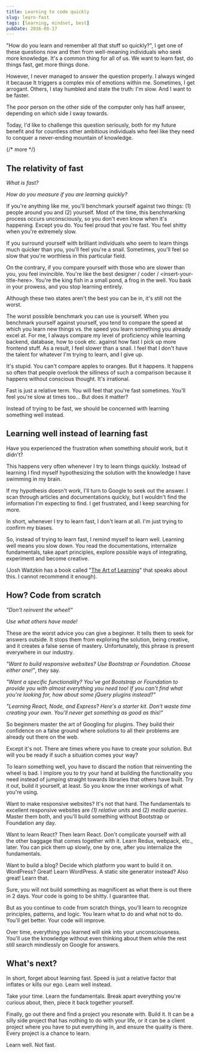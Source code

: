 ```yaml
---
title: Learning to code quickly
slug: learn-fast
tags: [learning, mindset, best]
pubDate: 2016-08-17
---
```


"How do you learn and remember all that stuff so quickly?", I get one of these questions now and then from well-meaning individuals who seek more knowledge. It's a common thing for all of us. We want to learn fast, do things fast, get more things done.

However, I never managed to answer the question properly. I always winged it because It triggers a complex mix of emotions within me. Sometimes, I get arrogant. Others, I stay humbled and state the truth: I'm slow. And I want to be faster.

The poor person on the other side of the computer only has half answer, depending on which side I sway towards.

Today, I'd like to challenge this question seriously, both for my future benefit and for countless other ambitious individuals who feel like they need to conquer a never-ending mountain of knowledge.

{/* more */}

## The relativity of fast

_What is fast?_

_How do you measure if you are learning quickly?_

If you're anything like me, you'll benchmark yourself against two things: (1) people around you and (2) yourself. Most of the time, this benchmarking process occurs unconsciously, so you don't even know when it's happening. Except you do. You feel proud that you're fast. You feel shitty when you're extremely slow.

If you surround yourself with brilliant individuals who seem to learn things much quicker than you, you'll feel you're a snail. Sometimes, you'll feel so slow that you're worthless in this particular field.

On the contrary, if you compare yourself with those who are slower than you, you feel invincible. You're like the best designer / coder / &lt;insert-your-title-here&gt;. You're the king fish in a small pond, a frog in the well. You bask in your prowess, and you stop learning entirely.

Although these two states aren't the best you can be in, it's still not the worst.

The worst possible benchmark you can use is yourself.
When you benchmark yourself against yourself, you tend to compare the speed at which you learn new things vs. the speed you learn something you already excel at. For me, I always compare my level of proficiency while learning backend, database, how to cook etc. against how fast I pick up more frontend stuff. As a result, I feel slower than a snail. I feel that I don't have the talent for whatever I'm trying to learn, and I give up.

It's stupid. You can't compare apples to oranges. But it happens. It happens so often that people overlook the silliness of such a comparison because it happens without conscious thought. It's irrational.

Fast is just a relative term. You will feel that you're fast sometimes. You'll feel you're slow at times too... But does it matter?

Instead of trying to be fast, we should be concerned with learning something well instead.

## Learning well instead of learning fast

Have you experienced the frustration when something _should_ work, but it didn't?

This happens very often whenever I try to learn things quickly. Instead of learning I find myself hypothesizing the solution with the knowledge I have swimming in my brain.

If my hypothesis doesn't work, I'll turn to Google to seek out the answer. I scan through articles and documentations quickly, but I wouldn't find the information I'm expecting to find. I get frustrated, and I keep searching for more.

In short, whenever I try to learn fast, I don't learn at all. I'm just trying to confirm my biases.

So, instead of trying to learn fast, I remind myself to learn well. Learning well means you slow down. You read the documentations, internalize fundamentals, take apart principles, explore possible ways of integrating, experiment and become creative.

(Josh Waitzkin has a book called "[The Art of Learning](https://smile.amazon.com/Art-Learning-Journey-Pursuit-Excellence-ebook/dp/B000QCQ970/ref=sr_1_1?s=books&ie=UTF8&qid=1471394980&sr=1-1&keywords=art+of+learning)" that speaks about this. I cannot recommend it enough).

## How? Code from scratch

_"Don't reinvent the wheel!"_

_Use what others have made!_

These are the worst advice you can give a beginner. It tells them to seek for answers outside. It stops them from exploring the solution, being creative, and it creates a false sense of mastery. Unfortunately, this phrase is present everywhere in our industry.

_"Want to build responsive websites? Use Bootstrap or Foundation. Choose either one!"_, they say.

_"Want a specific functionality? You've got Bootstrap or Foundation to provide you with almost everything you need too! If you can't find what you're looking for, how about some jQuery plugins instead?"_

_"Learning React, Node, and Express? Here's a starter kit. Don't waste time creating your own. You'll never get something as good as this!"_

So beginners master the art of Googling for plugins. They build their confidence on a false ground where solutions to all their problems are already out there on the web.

Except it's not. There are times where you have to create your solution. But will you be ready if such a situation comes your way?

To learn something well, you have to discard the notion that reinventing the wheel is bad. I implore you to try your hand at building the functionality you need instead of jumping straight towards libraries that others have built. Try it out, build it yourself, at least. So you know the inner workings of what you're using.

Want to make responsive websites? It's not that hard. The fundamentals to excellent responsive websites are _(1) relative units_ and _(2) media queries_. Master them both, and you'll build something without Bootstrap or Foundation any day.

Want to learn React? Then learn React. Don't complicate yourself with all the other baggage that comes together with it. Learn Redux, webpack, etc., later. You can pick them up slowly, one by one, after you internalize the fundamentals.

Want to build a blog? Decide which platform you want to build it on. WordPress? Great! Learn WordPress. A static site generator instead? Also great! Learn that.

Sure, you will not build something as magnificent as what there is out there in 2 days. Your code is going to be shitty. I guarantee that.

But as you continue to code from scratch things, you'll learn to recognize principles, patterns, and logic. You learn what to do and what not to do. You'll get better. Your code will improve.

Over time, everything you learned will sink into your unconsciousness. You'll use the knowledge without even thinking about them while the rest still search mindlessly on Google for answers.

## What's next?

In short, forget about learning fast. Speed is just a relative factor that inflates or kills our ego. Learn well instead.

Take your time. Learn the fundamentals. Break apart everything you're curious about, then, piece it back together yourself.

Finally, go out there and find a project you resonate with. Build it. It can be a silly side project that has nothing to do with your life, or it can be a client project where you have to put everything in, and ensure the quality is there. Every project is a chance to learn.

Learn well. Not fast.
